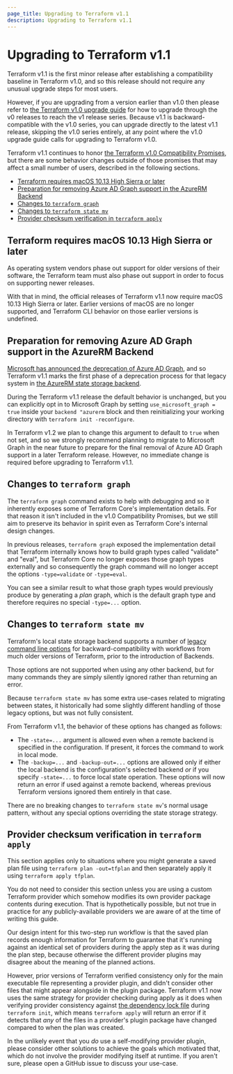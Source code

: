 ```yaml
---
page_title: Upgrading to Terraform v1.1
description: Upgrading to Terraform v1.1
---
```


# Upgrading to Terraform v1.1

Terraform v1.1 is the first minor release after establishing a compatibility
baseline in Terraform v1.0, and so this release should not require any
unusual upgrade steps for most users.

However, if you are upgrading from a version earlier than v1.0 then please
refer to [the Terraform v1.0 upgrade guide](/language/upgrade-guides/1-0) for how to upgrade through
the v0 releases to reach the v1 release series. Because v1.1 is
backward-compatible with the v1.0 series, you can upgrade directly to the
latest v1.1 release, skipping the v1.0 series entirely, at any point where the
v1.0 upgrade guide calls for upgrading to Terraform v1.0.

Terraform v1.1 continues to honor
[the Terraform v1.0 Compatibility Promises](/language/v1-compatibility-promises),
but there are some behavior changes outside of those promises that may affect a
small number of users, described in the following sections.

* [Terraform requires macOS 10.13 High Sierra or later](#terraform-requires-macos-1013-high-sierra-or-later)
* [Preparation for removing Azure AD Graph support in the AzureRM Backend](#preparation-for-removing-azure-ad-graph-support-in-the-azurerm-backend)
* [Changes to `terraform graph`](#changes-to-terraform-graph)
* [Changes to `terraform state mv`](#changes-to-terraform-state-mv)
* [Provider checksum verification in `terraform apply`](#provider-checksum-verification-in-terraform-apply)

## Terraform requires macOS 10.13 High Sierra or later

As operating system vendors phase out support for older versions of their
software, the Terraform team must also phase out support in order to focus
on supporting newer releases.

With that in mind, the official releases of Terraform v1.1 now require
macOS 10.13 High Sierra or later. Earlier versions of macOS are no longer
supported, and Terraform CLI behavior on those earlier versions is undefined.

## Preparation for removing Azure AD Graph support in the AzureRM Backend

[Microsoft has announced the deprecation of Azure AD Graph](https://docs.microsoft.com/en-us/graph/migrate-azure-ad-graph-faq),
and so Terraform v1.1 marks the first phase of a deprecation process for
that legacy system in [the AzureRM state storage backend](/language/settings/backends/azurerm).

During the Terraform v1.1 release the default behavior is unchanged, but you
can explicitly opt in to Microsoft Graph by setting
`use_microsoft_graph = true` inside your `backend "azurerm` block and then
reinitializing your working directory with `terraform init -reconfigure`.

In Terraform v1.2 we plan to change this argument to default to `true` when
not set, and so we strongly recommend planning to migrate to Microsoft Graph
in the near future to prepare for the final removal of Azure AD Graph support
in a later Terraform release. However, no immediate change is required before
upgrading to Terraform v1.1.

## Changes to `terraform graph`

The `terraform graph` command exists to help with debugging and so it
inherently exposes some of Terraform Core's implementation details. For that
reason it isn't included in the v1.0 Compatibility Promises, but we still
aim to preserve its behavior in spirit even as Terraform Core's internal
design changes.

In previous releases, `terraform graph` exposed the implementation detail that
Terraform internally knows how to build graph types called "validate" and
"eval", but Terraform Core no longer exposes those graph types externally
and so consequently the graph command will no longer accept the options
`-type=validate` or `-type=eval`.

You can see a similar result to what those graph types would previously
produce by generating a _plan_ graph, which is the default graph type and
therefore requires no special `-type=...` option.

## Changes to `terraform state mv`

Terraform's local state storage backend supports a number of
[legacy command line options](/language/settings/backends/local#command-line-arguments)
for backward-compatibility with workflows from much older versions of Terraform,
prior to the introduction of Backends.

Those options are not supported when using any other backend, but for many
commands they are simply silently ignored rather than returning an error.

Because `terraform state mv` has some extra use-cases related to migrating
between states, it historically had some slightly different handling of those
legacy options, but was not fully consistent.

From Terraform v1.1, the behavior of these options has changed as follows:

* The `-state=...` argument is allowed even when a remote backend is specified
  in the configuration. If present, it forces the command to work in local
  mode.
* The `-backup=...` and `-backup-out=...` options are allowed only if either
  the local backend is the configuration's selected backend _or_ if you
  specify `-state=...` to force local state operation. These options will now
  return an error if used against a remote backend, whereas previous Terraform
  versions ignored them entirely in that case.

There are no breaking changes to `terraform state mv`'s normal usage pattern,
without any special options overriding the state storage strategy.

## Provider checksum verification in `terraform apply`

This section applies only to situations where you might generate a saved
plan file using `terraform plan -out=tfplan` and then separately apply it
using `terraform apply tfplan`.

You do not need to consider this section unless you are using a custom
Terraform provider which somehow modifies its own provider package contents
during execution. That is hypothetically possible, but not true in practice for
any publicly-available providers we are aware of at the time of writing this
guide.

Our design intent for this two-step run workflow is that the saved plan
records enough information for Terraform to guarantee that it's running
against an identical set of providers during the apply step as it was during
the plan step, because otherwise the different provider plugins may disagree
about the meaning of the planned actions.

However, prior versions of Terraform verified consistency only for the main
executable file representing a provider plugin, and didn't consider other
files that might appear alongside in the plugin package. Terraform v1.1 now
uses the same strategy for provider checking during apply as it does when
verifying provider consistency against
[the dependency lock file](/language/files/dependency-lock)
during `terraform init`, which means `terraform apply` will return an error
if it detects that _any_ of the files in a provider's plugin package have
changed compared to when the plan was created.

In the unlikely event that you _do_ use a self-modifying provider plugin,
please consider other solutions to achieve the goals which motivated that,
which do not involve the provider modifying itself at runtime. If you aren't
sure, please open a GitHub issue to discuss your use-case.
